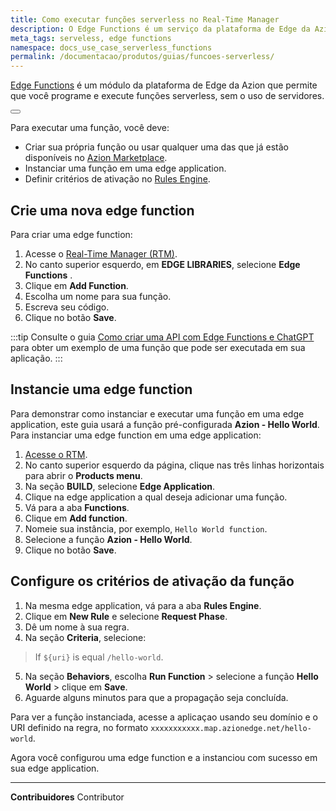 ```yaml
---
title: Como executar funções serverless no Real-Time Manager
description: O Edge Functions é um serviço da plataforma de Edge da Azion que permite que você programe e execute funções sem servidor, sem a necessidade de provisionar ou gerenciar servidores.
meta_tags: serveless, edge functions
namespace: docs_use_case_serverless_functions
permalink: /documentacao/produtos/guias/funcoes-serverless/
---
```


[Edge Functions](/pt-br/documentacao/produtos/edge-application/edge-functions/) é um módulo da plataforma de Edge da Azion que permite que você programe e execute funções serverless, sem o uso de servidores.

<Button href="/pt-br/documentacao/produtos/edge-application/edge-functions-instances/" text="Saiba mais sobre Edge Functions para Edge Application"></Button>

Para executar uma função, você deve:

- Criar sua própria função ou usar qualquer uma das que já estão disponíveis no [Azion Marketplace](https://marketplace.azion.com/).
- Instanciar uma função em uma edge application.
- Definir critérios de ativação no [Rules Engine](/pt-br/documentacao/produtos/edge-application/rules-engine/).

## Crie uma nova edge function

Para criar uma edge function:

1. Acesse o [Real-Time Manager (RTM)](https://console.azion.com/).
2. No canto superior esquerdo, em **EDGE LIBRARIES**, selecione **Edge Functions** .
2. Clique em **Add Function**.
3. Escolha um nome para sua função.
4. Escreva seu código.
5. Clique no botão **Save**.

:::tip
Consulte o guia [Como criar uma API com Edge Functions e ChatGPT](/pt-br/documentacao/produtos/guias/edge-functions/api-builder/) para obter um exemplo de uma função que pode ser executada em sua aplicação.
:::

## Instancie uma edge function

Para demonstrar como instanciar e executar uma função em uma edge application, este guia usará a função pré-configurada **Azion - Hello World**. Para instanciar uma edge function em uma edge application:

1. [Acesse o RTM](https://console.azion.com/).
2. No canto superior esquerdo da página, clique nas três linhas horizontais para abrir o **Products menu**.
3. Na seção **BUILD**, selecione **Edge Application**.
4. Clique na edge application a qual deseja adicionar uma função.
5. Vá para a aba **Functions**.
6. Clique em **Add function**.
7. Nomeie sua instância, por exemplo, `Hello World function`.
8. Selecione a função **Azion - Hello World**.
9. Clique no botão **Save**.

## Configure os critérios de ativação da função

1. Na mesma edge application, vá para a aba **Rules Engine**.
2. Clique em **New Rule** e selecione **Request Phase**.
3. Dê um nome à sua regra.
4. Na seção **Criteria**, selecione:

> If `${uri}` is equal `/hello-world`.

5. Na seção **Behaviors**, escolha **Run Function** > selecione a função **Hello World** > clique em **Save**. 
6. Aguarde alguns minutos para que a propagação seja concluída.

Para ver a função instanciada, acesse a aplicaçao usando seu domínio e o URI definido na regra, no formato `xxxxxxxxxxx.map.azionedge.net/hello-world`.

Agora você configurou uma edge function e a instanciou com sucesso em sua edge application.



---


**Contribuidores** <ContributorList>Contributor</ContributorList>
